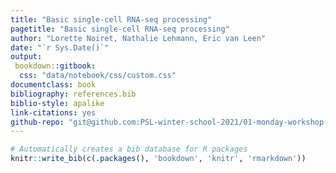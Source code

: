 ```yaml
---
title: "Basic single-cell RNA-seq processing"
pagetitle: "Basic single-cell RNA-seq processing"
author: "Lorette Noiret, Nathalie Lehmann, Eric van Leen"
date: "`r Sys.Date()`"
output:
 bookdown::gitbook:
  css: "data/notebook/css/custom.css"
documentclass: book
bibliography: references.bib
biblio-style: apalike
link-citations: yes
github-repo: "git@github.com:PSL-winter-school-2021/01-monday-workshop-rna.git"
---
```


```r
# Automatically creates a bib database for R packages
knitr::write_bib(c(.packages(), 'bookdown', 'knitr', 'rmarkdown'))
```
